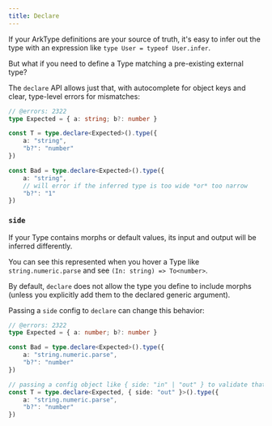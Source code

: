```yaml
---
title: Declare
---
```


If your ArkType definitions are your source of truth, it's easy to infer out the type with an expression like `type User = typeof User.infer`.

But what if you need to define a Type matching a pre-existing external type?

The `declare` API allows just that, with autocomplete for object keys and clear, type-level errors for mismatches:

```ts
// @errors: 2322
type Expected = { a: string; b?: number }

const T = type.declare<Expected>().type({
	a: "string",
	"b?": "number"
})

const Bad = type.declare<Expected>().type({
	a: "string",
	// will error if the inferred type is too wide *or* too narrow
	"b?": "1"
})
```

### `side`

If your Type contains morphs or default values, its input and output will be inferred differently.

You can see this represented when you hover a Type like `string.numeric.parse` and see `(In: string) => To<number>`.

By default, `declare` does not allow the type you define to include morphs (unless you explicitly add them to the declared generic argument).

Passing a `side` config to `declare` can change this behavior:

```ts
// @errors: 2322
type Expected = { a: number; b?: number }

const Bad = type.declare<Expected>().type({
	a: "string.numeric.parse",
	"b?": "number"
})

// passing a config object like { side: "in" | "out" } to validate that side
const T = type.declare<Expected, { side: "out" }>().type({
	a: "string.numeric.parse",
	"b?": "number"
})
```
